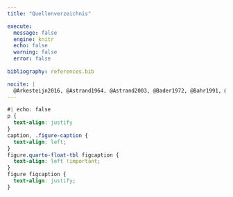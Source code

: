 ```yaml
---
title: "Quellenverzeichnis"

execute:
  message: false
  engine: knitr
  echo: false
  warning: false
  error: false
  
bibliography: references.bib

nocite: |
  @Arkesteijn2016, @Astrand1964, @Astrand2003, @Bader1972, @Bahr1991, @Bangsbo1993, @Barstow1991, @Barstow1994, @Barstow2019, @BarstowMole1991, @Baum2008, @Bearden2000, @Beaver1986, @Bell2009, @Beneke2001, @Beneke2002, @Beneke2004, @Beneke2007, @Berg1947, @Berkemeier2020, @Billat2003, @Bini2013, @Bini2014, @Bogdanis1996, @Bolourchi1985, @Boning1984, @Boning2017, @Bosak2001, @Bouillod2014, @Bouillod2018, @Brooks2004, @Brooks2012, @Caldwell1998, @Carlsson2024, @Cathcart1926, @Cautero2002, @Cavagna1976, @Cavagna1977, @Chavarren1999, @Clark2014, @Coast1985, @Cohen1988, @Cohen1992, @CORTEXBiophysikGmbH2017, @Coyle1991, @DeMaares2003, @DeMarees2003, @DeMoor1954, @DePauw2013, @dePauw2013, @Diamant1968, @Dickinson1929, @DiPrampero1969, @DiPrampero1970, @DiPrampero1971, @DiPrampero1973, @DiPrampero1981, @DiPrampero1983, @Duc2008, @Dunst2019, @Dunst2023, @Earnest2005, @EKFDiagnostics2013, @Ettema2009, @Faude2009, @FaveroElectronicsSrl2024, @Fenn1930, @Ferguson2002, @Fick1855, @Francescato1995, @Francescato2003, @Freund1986, @Gaesser1975, @Gaesser1984, @GaesserPoole1996, @Gaitanos1993, @Gastin2001, @Gladden2008, @Gordon2012, @Gullich2013, @Haber2013, @Hagberg1981, @Hansen1984, @Hansen2004, @Hansen2007, @Hansen2008, @Hargreaves2006, @Hargreaves2020, @Harnish2007, @Harris1918, @Harris1974, @Harris1976, @Heck2006, @Heck2022, @Henry1950, @Henry1951, @Henry1956, @Hill1924, @Hill1993, @Hillebrecht1998, @Horn2021, @Hughson1988, @Hultman1967, @Jacobs2006, @Janssen2000, @Jeukendrup2000, @Jeukendrup2019, @Jobson2012, @Juel2008, @Karlsson1971, @Katch1972, @Katch1973, @Keul1972, @Kindermann1979, @Kistemaker2023, @Knuttgen1970, @Knuttgen1973, @Korff2007, @Kroidl2007, @LanchaJunior2015, @Langley2024, @Li1998, @Luhtanen1987, @Lunn2018, @Lunn2019, @Maassen1999, @Macfarlane2012, @Mader1981, @Mahler1979, @Margaria1933, @Margaria1963, @Margaria1964, @Margaria1965, @Margaria1972, @Margaria1976, @Masuda1999, @McArdle2009, @McCann1995, @McGilvery1975, @Micklewright2006, @Millet2002, @Minetti1998, @Minetti2001, @Minetti2011, @Mole1999, @Morton2008, @Nelson2012, @Oezyener2001, @Ozyener2001, @Parolin2000, @PatersonWhipp1991, @PearceMilhorn1977, @Putman1998, @Rassouli2015, @Robergs2004, @Roberts1978, @Roecker2000, @Ronnestadt2022, @Royce1969, @Ryschon1991, @Schonmaker2020, @Seabury1977, @Sietsema2020, @Stegemann1991, @Stirling2005, @Stone1993, @Suzuki1979, @Tanaka1987, @Tanaka1996, @Tandon2011, @Todd1986, @Tokui2008, @Turpin2017, @VanHall2010, @Vicon2022, @Vogler2010, @Volkov1975, @Wahl2009, @Walter1999, @Wasserman1964, @Wasserman1967, @Wasserman1973, @Wasserman2011, @WassermanWhipp1975, @Wells1986, @Westhoff2013, @Whipp1969, @Whipp1971, @Whipp1972, @Whipp1982, @Whipp1994, @WhippMahler1980, @WhippWasserman1972, @Widrick1992, @Willems1995, @Winter1979, @Winter2009, @Wonisch2017, @Zoladz2023, @Zuntz1901
---
```

```css
#| echo: false
p {
  text-align: justify
}
caption, .figure-caption {
  text-align: left;
}
figure.quarto-float-tbl figcaption {
  text-align: left !important;
}
figure figcaption {
  text-align: justify;
}
```


::: {#refs}
:::
